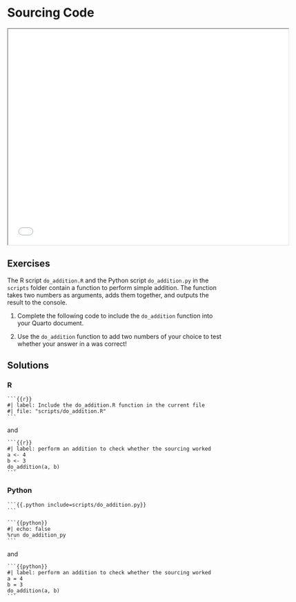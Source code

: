 # Sourcing Code {.unnumbered}

```{=html}
<iframe width="650" height="500" src="slides/analysis.html#/sourcing-scripts"></iframe>
```

## Exercises

The R script `do_addition.R` and the Python script `do_addition.py` in the `scripts` folder contain a function to perform simple addition. The function takes two numbers as arguments, adds them together, and outputs the result to the console.

1.  Complete the following code to include the `do_addition` function into your Quarto document.

2.  Use the `do_addition` function to add two numbers of your choice to test whether your answer in a was correct!

## Solutions

::: panel-tabset
### R
````
```{{r}}
#| label: Include the do_addition.R function in the current file
#| file: "scripts/do_addition.R"
```
```` 
and
````
```{{r}}
#| label: perform an addition to check whether the sourcing worked
a <- 4
b <- 3
do_addition(a, b)
```
````

### Python
````
```{{.python include=scripts/do_addition.py}}
```
```` 

````
```{{python}}
#| echo: false
%run do_addition_py
```
```` 
and
````
```{{python}}
#| label: perform an addition to check whether the sourcing worked
a = 4
b = 3
do_addition(a, b)
```
````
:::